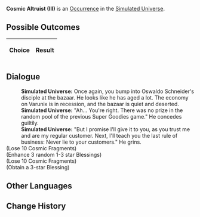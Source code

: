 {{Simulated Universe Event Infobox
|title         = Cosmic Altruist (III)
|image         = Random Event Profiteer.png
|type          =
|domains_su    = Occurrence
|domains_ext   = Occurrence
|domains_swarm = 
|domains_gng   = 
|requirements  =
|prev          = {{tx}}
|next          = {{tx}}
|indexRewards  =
|characters    = 
}}
'''Cosmic Altruist (III)''' is an [[Simulated Universe/Occurrence|Occurrence]] in the [[Simulated Universe]].

==Possible Outcomes==
{| class="article-table"
!Choice
!Result

|}

<!--
==Gameplay Notes==

-->
==Dialogue==
{{Dialogue Start}}
:'''Simulated Universe:''' Once again, you bump into Oswaldo Schneider's disciple at the bazaar. He looks like he has aged a lot. The economy on Varunix is in recession, and the bazaar is quiet and deserted.
:'''Simulated Universe:''' "Ah... You're right. There was no prize in the random pool of the previous Super Goodies game." He concedes guiltily.
:'''Simulated Universe:''' "But I promise I'll give it to you, as you trust me and are my regular customer. Next, I'll teach you the last rule of business: Never lie to your customers." He grins.
;(Lose 10 Cosmic Fragments)
;(Enhance 3 random 1-3 star Blessings)
;(Lose 10 Cosmic Fragments)
;(Obtain a 3-star Blessing)
{{Dialogue End}}

==Other Languages==
{{Other Languages
|en   = Cosmic Altruist (III)
|zhs  = 银河好人（其三）
|zht  = 銀河好人（其三）
|ja   = {{Rubi|銀河|ぎんが}}のお{{Rubi|人|ひと}}よし（その3）
|ko   = 은하 호인 (3)
|es   = Altruismo galáctico (III)
|fr   = Altruiste intergalactique (III)
|ru   = Галактический торговец III
|th   = คนดีแห่งกาแล็กซี (3)
|vi   = Người Tốt Ngân Hà 3
|de   = Galaktischer Altruist (Teil 3)
|id   = Orang Baik di Galaksi (3)
|pt   = Altruísta Cósmico (III)
}}

==Change History==
{{Change History|1.0}}
